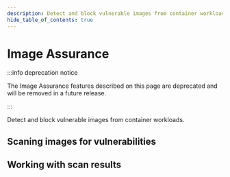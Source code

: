 ```yaml
---
description: Detect and block vulnerable images from container workloads.
hide_table_of_contents: true
---
```



# Image Assurance

:::info deprecation notice

The Image Assurance features described on this page are deprecated and will be removed in a future release.

:::

Detect and block vulnerable images from container workloads.

## Scaning images for vulnerabilities

<DocCardLinkLayout>
  <DocCardLink docId='image-assurance/scanners/overview' />
  <DocCardLink docId='image-assurance/scanners/cluster-scanner' />
  <DocCardLink docId='image-assurance/scanners/registry-scanner' />
  <DocCardLink docId='image-assurance/scanners/pipeline-scanner' />
</DocCardLinkLayout>

## Working with scan results

<DocCardLinkLayout>
  <DocCardLink docId='image-assurance/set-up-alerts' />
  <DocCardLink docId='image-assurance/understanding-scan-results' />
  <DocCardLink docId='image-assurance/exclude-vulnerabilities-from-scan-results' />
</DocCardLinkLayout>